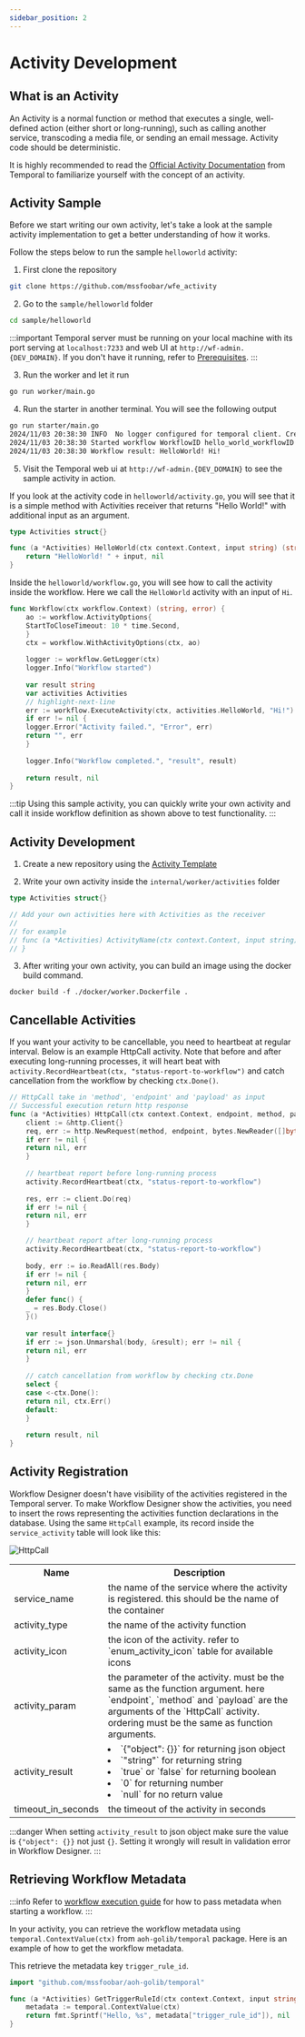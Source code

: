 ```yaml
---
sidebar_position: 2
---
```

# Activity Development

## What is an Activity

An Activity is a normal function or method that executes a single, well-defined action (either short or long-running), 
such as calling another service, transcoding a media file, or sending an email message. Activity code should be 
deterministic.

It is highly recommended to read the [Official Activity Documentation](https://docs.temporal.io/activities) from 
Temporal to familiarize yourself with the concept of an activity.

## Activity Sample

Before we start writing our own activity, let's take a look at the sample activity implementation to get a better
understanding of how it works.

Follow the steps below to run the sample `helloworld` activity:
1. First clone the repository
```bash
git clone https://github.com/mssfoobar/wfe_activity
```

2. Go to the `sample/helloworld` folder
```bash
cd sample/helloworld
```

:::important
Temporal server must be running on your local machine with its port serving at `localhost:7233` and web UI at 
`http://wf-admin.{DEV_DOMAIN}`. If you don't have it running, refer to [Prerequisites](./1_prerequisite.mdx).
:::

3. Run the worker and let it run
```bash
go run worker/main.go
```

4. Run the starter in another terminal. You will see the following output
```bash
go run starter/main.go
2024/11/03 20:38:30 INFO  No logger configured for temporal client. Created default one.
2024/11/03 20:38:30 Started workflow WorkflowID hello_world_workflowID RunID 11274584-4776-448e-b301-f9b8649e4cac
2024/11/03 20:38:30 Workflow result: HelloWorld! Hi!
```

5. Visit the Temporal web ui at `http://wf-admin.{DEV_DOMAIN}` to see the sample activity in action.

If you look at the activity code in `helloworld/activity.go`, you will see that it is a simple method with
Activities receiver that returns "Hello World!" with additional input as an argument.
```go title="sample/helloworld/activity.go"
type Activities struct{}

func (a *Activities) HelloWorld(ctx context.Context, input string) (string, error) {
    return "HelloWorld! " + input, nil
}
```

Inside the `helloworld/workflow.go`, you will see how to call the activity inside the workflow. Here we call the
`HelloWorld` activity with an input of `Hi`.
```go title="sample/helloworld/workflow.go"
func Workflow(ctx workflow.Context) (string, error) {
    ao := workflow.ActivityOptions{
    StartToCloseTimeout: 10 * time.Second,
    }
    ctx = workflow.WithActivityOptions(ctx, ao)
    
    logger := workflow.GetLogger(ctx)
    logger.Info("Workflow started")
    
    var result string
    var activities Activities
    // highlight-next-line
    err := workflow.ExecuteActivity(ctx, activities.HelloWorld, "Hi!").Get(ctx, &result)
    if err != nil {
    logger.Error("Activity failed.", "Error", err)
    return "", err
    }
    
    logger.Info("Workflow completed.", "result", result)
    
    return result, nil
}
```

:::tip
Using this sample activity, you can quickly write your own activity and call it inside workflow definition as shown
above to test functionality.
:::

## Activity Development

1. Create a new repository using the [Activity Template](https://github.com/mssfoobar/wfe_activity)

2. Write your own activity inside the `internal/worker/activities` folder
```go title="internal/worker/activities/activities.go"
type Activities struct{}

// Add your own activities here with Activities as the receiver
// 
// for example
// func (a *Activities) ActivityName(ctx context.Context, input string) (string, error) {
// }
```

3. After writing your own activity, you can build an image using the docker build command.
```
docker build -f ./docker/worker.Dockerfile .
```

## Cancellable Activities

If you want your activity to be cancellable, you need to heartbeat at regular interval.
Below is an example HttpCall activity. Note that before and after executing long-running processes, it will
heart beat with `activity.RecordHeartbeat(ctx, "status-report-to-workflow")` and catch cancellation from the workflow
by checking `ctx.Done()`.
```go
// HttpCall take in 'method', 'endpoint' and 'payload' as input
// Successful execution return http response
func (a *Activities) HttpCall(ctx context.Context, endpoint, method, payload string) (interface{}, error) {
    client := &http.Client{}
    req, err := http.NewRequest(method, endpoint, bytes.NewReader([]byte(payload)))
    if err != nil {
    return nil, err
    }
    
    // heartbeat report before long-running process
    activity.RecordHeartbeat(ctx, "status-report-to-workflow")
    
    res, err := client.Do(req)
    if err != nil {
    return nil, err
    }

    // heartbeat report after long-running process
    activity.RecordHeartbeat(ctx, "status-report-to-workflow")
    
    body, err := io.ReadAll(res.Body)
    if err != nil {
    return nil, err
    }
    defer func() {
    _ = res.Body.Close()
    }()
    
    var result interface{}
    if err := json.Unmarshal(body, &result); err != nil {
    return nil, err
    }
    
    // catch cancellation from workflow by checking ctx.Done
    select {
    case <-ctx.Done():
    return nil, ctx.Err()
    default:
    }
    
    return result, nil
}
```

## Activity Registration

Workflow Designer doesn't have visibility of the activities registered in the Temporal server. To make Workflow
Designer show the activities, you need to insert the rows representing the activities function declarations in the
database. Using the same `HttpCall` example, its record inside the `service_activity` table will look like this:

![HttpCall](/img/modules/wfe/development/Activity%20Developer%20Guide/HttpCall.png)

<table>
    <tr>
        <th>Name</th>
        <th>Description</th>
    </tr>
    <tr>
        <td>service_name</td>
        <td>the name of the service where the activity is registered. this should be the name of the container</td>
    </tr>
    <tr>
        <td>activity_type</td>
        <td>the name of the activity function</td>
    </tr>
    <tr>
        <td>activity_icon</td>
        <td>the icon of the activity. refer to `enum_activity_icon` table for available icons</td>
    </tr>
    <tr>
        <td>activity_param</td>
        <td>the parameter of the activity. must be the same as the function argument. here `endpoint`, `method` and 
        `payload` are the arguments of the `HttpCall` activity. ordering must be the same as function arguments.</td>
    </tr>
    <tr>
        <td>activity_result</td>
        <td>
            <li>`{"object": {}}` for returning json object</li>
            <li>`"string"` for returning string</li>
            <li>`true` or `false` for returning boolean</li>
            <li>`0` for returning number</li>
            <li>`null` for no return value</li>
        </td>
    </tr>
    <tr>
        <td>timeout_in_seconds</td>
        <td>the timeout of the activity in seconds</td>
    </tr>
</table>

:::danger
When setting `activity_result` to json object make sure the value is `{"object": {}}` not just `{}`. Setting it wrongly 
will result in validation error in Workflow Designer.
:::

## Retrieving Workflow Metadata

:::info
Refer to [workflow execution guide](/docs/modules/wfe/development/Frontend%20Developer%20Guide/3_workflow_execution.mdx#start-workflow)
for how to pass metadata when starting a workflow.
:::

In your activity, you can retrieve the workflow metadata using `temporal.ContextValue(ctx)` from `aoh-golib/temporal`
package. Here is an example of how to get the workflow metadata.

This retrieve the metadata key `trigger_rule_id`.
```go
import "github.com/mssfoobar/aoh-golib/temporal"

func (a *Activities) GetTriggerRuleId(ctx context.Context, input string) (string, error) {
    metadata := temporal.ContextValue(ctx)
    return fmt.Sprintf("Hello, %s", metadata["trigger_rule_id"]), nil
}
```
